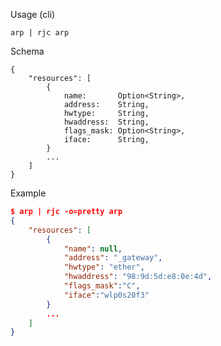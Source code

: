 Usage (cli)

```
arp | rjc arp
```

Schema

```
{
    "resources": [
        {
            name:       Option<String>,
            address:    String,
            hwtype:     String,
            hwaddress:  String,
            flags_mask: Option<String>,
            iface:      String,
        }
        ...
    ]
}
```

Example

```json
$ arp | rjc -o=pretty arp
{
    "resources": [
        {
            "name": null,
            "address": "_gateway",
            "hwtype": "ether",
            "hwaddress": "98:9d:5d:e8:0e:4d",
            "flags_mask":"C",
            "iface":"wlp0s20f3"
        }
        ...
    ]
}
```
